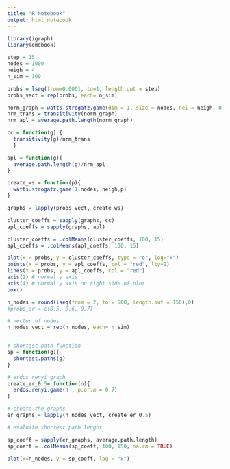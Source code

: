 ```yaml
---
title: "R Notebook"
output: html_notebook
---
```


```r
library(igraph)
library(emdbook)
```


```r
step = 15
nodes = 1000
neigh = 4
n_sim = 100

probs = lseq(from=0.0001, to=1, length.out = step)
probs_vect = rep(probs, each= n_sim)

norm_graph = watts.strogatz.game(dim = 1, size = nodes, nei = neigh, 0)
nrm_trans = transitivity(norm_graph)
nrm_apl = average.path.length(norm_graph)

cc = function(g) {
  transitivity(g)/nrm_trans
  }

apl = function(g){
  average.path.length(g)/nrm_apl
}

create_ws = function(p){
  watts.strogatz.game(1,nodes, neigh,p)
}

graphs = lapply(probs_vect, create_ws)

cluster_coeffs = sapply(graphs, cc)
apl_coeffs = sapply(graphs, apl)
```

```r
cluster_coeffs = .colMeans(cluster_coeffs, 100, 15)
apl_coeffs = .colMeans(apl_coeffs, 100, 15)
```

```r
plot(x = probs, y = cluster_coeffs, type = "o", log="x")
points(x = probs, y = apl_coeffs, col = "red", lty=2)
lines(x = probs, y = apl_coeffs, col = "red")
axis(2) # normal y axis
axis(4) # normal y axis on right side of plot
box()
```

```r
n_nodes = round(lseq(from = 2, to = 500, length.out = 150),0)
#probs_er = c(0.5, 0.6, 0.7)

# vector of nodes
n_nodes_vect = rep(n_nodes, each= n_sim)


# shortest path function
sp = function(g){
  shortest.paths(g)
}

# erdos renyi graph
create_er_0.5= function(n){
  erdos.renyi.game(n , p.or.m = 0.7)
}

# create the graphs
er_graphs = lapply(n_nodes_vect, create_er_0.5)

# evaluate shortest path lenght

sp_coeff = sapply(er_graphs, average.path.length)
sp_coeff = .colMeans(sp_coeff, 100, 150, na.rm = TRUE)
```

```r
plot(x=n_nodes, y = sp_coeff, log = "x")
```

